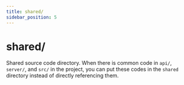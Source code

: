 ```yaml
---
title: shared/
sidebar_position: 5
---
```

# shared/

Shared source code directory. When there is common code in `api/`, `server/`, and `src/` in the project, you can put these codes in the `shared` directory instead of directly referencing them.
